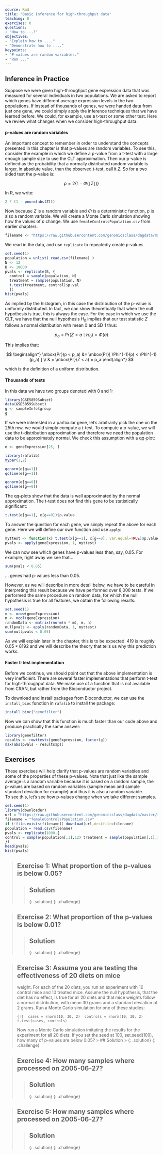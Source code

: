 ```yaml
---
source: Rmd
title: "Basic inference for high-throughput data"
teaching: 0
exercises: 0
questions:
- "How to ...?"
objectives:
- "Explain how to ...."
- "Demonstrate how to ...."
keypoints:
- "P-values are random variables."
- "Run ..."
---
```


## Inference in Practice

Suppose we were given high-throughput gene expression data that was measured for 
several individuals in two populations. We are asked to report which genes have 
different average expression levels in the two populations. If instead of 
thousands of genes, we were handed data from just one gene, we could simply 
apply the inference techniques that we have learned before. We could, for 
example, use a t-test or some other test. Here we review what changes when we 
consider high-throughput data.

#### p-values are random variables

An important concept to remember in order to understand the concepts presented 
in this chapter is that p-values are random variables. To see this, consider 
the example in which we define a p-value from a t-test with a large enough 
sample size to use the CLT approximation. Then our p-value is defined as the 
probability that a normally distributed random variable is larger, in absolute 
value, than the observed t-test, call it <i>Z</i>. So for a two sided test the 
p-value is: 

$$
p = 2 \{ 1 - \Phi(\mid Z \mid)\}
$$

In R, we write:
```r
2 * (1 - pnorm(abs(Z)))
```

Now because <i>Z</i> is a random variable and $\Phi$ is a deterministic
function, <i>p</i> is also a random variable. We will create a Monte Carlo
simulation showing how the values of <i>p</i> change. We use `femaleControlsPopulation.csv` from earlier chapters.

```r
filename <- "https://raw.githubusercontent.com/genomicsclass/dagdata/master/inst/extdata/femaleControlsPopulation.csv"
```

We read in the data, and use `replicate` to repeatedly create p-values.

```r
set.seed(1)
population = unlist( read.csv(filename) )
N <- 12
B <- 10000
pvals <- replicate(B, {
  control = sample(population, N)
  treatment = sample(population, N)
  t.test(treatment, control)$p.val 
  })
hist(pvals)
```

As implied by the histogram, in this case the distribution of the p-value is 
uniformly distributed. In fact, we can show theoretically that when the null hypothesis is true, this is always the case. For the case in which we use the 
CLT, we have that the null hypothesis <i>H<sub>0</sub></i> implies that our test statistic <i>Z</i>  follows a normal distribution with mean 0 and SD 1 thus:

$$
p_a = \mbox{Pr}(Z < a \mid H_0) = \Phi(a)
$$

This implies that:

$$
\begin{align*}
\mbox{Pr}(p < p_a) &= \mbox{Pr}[ \Phi^{-1}(p) < \Phi^{-1}(p_a) ] \\
  & = \mbox{Pr}(Z < a) = p_a
\end{align*}
$$

which is the definition of a uniform distribution.

#### Thousands of tests

In this data we have two groups denoted with 0 and 1:
```r
library(GSE5859Subset)
data(GSE5859Subset)
g <- sampleInfo$group
g
```

If we were interested in a particular gene, let's arbitrarily pick the one on 
the 25th row, we would simply compute a t-test. To compute a p-value, we will 
use the t-distribution approximation and therefore we need the population data 
to be approximately normal. We check this assumption with a qq-plot:

```r
e <- geneExpression[25, ]

library(rafalib)
mypar(1,2)

qqnorm(e[g==1])
qqline(e[g==1])

qqnorm(e[g==0])
qqline(e[g==0])
```

The qq-plots show that the data is well approximated by the normal 
approximation. The t-test does not find this gene to be statistically 
significant:

```r
t.test(e[g==1], e[g==0])$p.value
```

To answer the question for each gene, we simply repeat the above for each gene. Here we will define our own function and use `apply`:

```r
myttest <- function(x) t.test(x[g==1], x[g==0], var.equal=TRUE)$p.value
pvals <- apply(geneExpression, 1, myttest)
```

We can now see which genes have p-values less than, say, 0.05. For example, right away we see that...

```r
sum(pvals < 0.05)
```

... genes had p-values less than 0.05.

However, as we will describe in more detail below, we have to be careful in interpreting this result because we have performed over 8,000 tests. If we performed the same procedure on random data, for which the null hypothesis is true for all features, we obtain the following results:

```r
set.seed(1)
m <- nrow(geneExpression)
n <- ncol(geneExpression)
randomData <- matrix(rnorm(n * m), m, n)
nullpvals <- apply(randomData, 1, myttest)
sum(nullpvals < 0.05)
```

As we will explain later in the chapter, this is to be expected: 419 is roughly 0.05 * 8192 and we will describe the theory that tells us why this prediction works.

#### Faster t-test implementation

Before we continue, we should point out that the above implementation is very inefficient. There are several faster implementations that perform t-test for high-throughput data. We make use of a function that is not available from CRAN, but rather from the Bioconductor project. 

To download and install packages from Bioconductor, we can use the `install_bioc` function in `rafalib` to install the package:


```r
install_bioc("genefilter")
```

Now we can show that this function is much faster than our code above and produce practically the same answer:

```r
library(genefilter)
results <- rowttests(geneExpression, factor(g))
max(abs(pvals - results$p))
```

## Exercises
These exercises will help clarify that p-values are random variables and some of 
the properties of these p-values. Note that just like the sample average is a 
random variable because it is based on a random sample, the p-values are based 
on random variables (sample mean and sample standard deviation for example) and 
thus it is also a random variable.  
To see this, let’s see how p-values change when we take different samples.

```r
set.seed(1)
library(downloader)
url = "https://raw.githubusercontent.com/genomicsclass/dagdata/master/inst/extda\ ta/femaleControlsPopulation.csv"
filename = "femaleControlsPopulation.csv"
if (!file.exists(filename)) download(url,destfile=filename)
population = read.csv(filename)
pvals <- replicate(1000,{
control = sample(population[,1],12) treatment = sample(population[,1],12) t.test(treatment,control)$p.val
})
head(pvals)
hist(pvals)
```

> ## Exercise 1: What proportion of the p-values is below 0.05?
>
> > ## Solution
> >
> {: .solution}
{: .challenge}

> ## Exercise 2: What proportion of the p-values is below 0.01?
>
> > ## Solution
> >
> {: .solution}
{: .challenge}

> ## Exercise 3: Assume you are testing the effectiveness of 20 diets on mice 
> weight. For each of the 20 diets, you run an experiment with 10 control mice 
> and 10 treated mice. Assume the null hypothesis, that the diet has no effect, 
> is true for all 20 diets and that mice weights follow a normal distribution, 
> with mean 30 grams and a standard deviation of 2 grams. Run a Monte Carlo 
> simulation for one of these studies:
>
>  ```{r}
>  cases = rnorm(10, 30, 2)
>  controls = rnorm(10, 30, 2) 
>  t.test(cases, controls)     
>  ```
>
>  Now run a Monte Carlo simulation imitating the results for the experiment for 
>  all 20 diets. If you set the seed at 100, set.seed(100), how many of p-values 
>  are below 0.05?
> > ## Solution
> >
> {: .solution}
{: .challenge}

> ## Exercise 4: How many samples where processed on 2005-06-27?
>
> > ## Solution
> >
> {: .solution}
{: .challenge}

> ## Exercise 5: How many samples where processed on 2005-06-27?
>
> > ## Solution
> >
> {: .solution}
{: .challenge}
